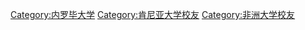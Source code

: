 [[Category:内罗毕大学|Category:内罗毕大学]]
[[Category:肯尼亚大学校友|Category:肯尼亚大学校友]]
[[Category:非洲大学校友|Category:非洲大学校友]]